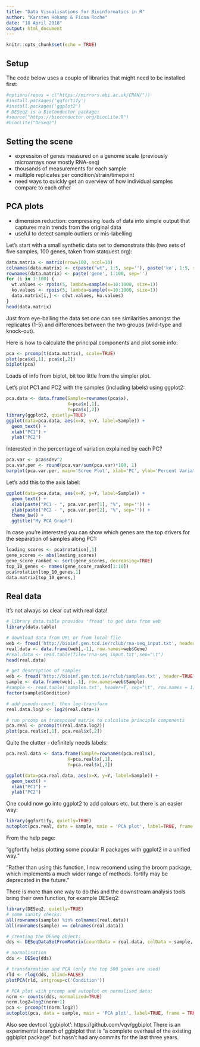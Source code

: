```yaml
---
title: "Data Visualisations for Bioinformatics in R"
author: "Karsten Hokamp & Fiona Roche"
date: "18 April 2018"
output: html_document
---
```


```r
knitr::opts_chunk$set(echo = TRUE)
```

## Setup
The code below uses a couple of libraries that might need to be installed first:

```r
#options(repos = c("https://mirrors.ebi.ac.uk/CRAN/")) 
#install.packages('ggfortify')
#install.packages('ggplot2')
# DESeq2 is a BioConductor package:
#source("https://bioconductor.org/biocLite.R")
#biocLite("DESeq2")
```

## Setting the scene

- expression of genes measured on a genome scale (previously microarrays now mostly RNA-seq)
- thousands of measurements for each sample
- multiple replicates per condition/strain/timepoint
- need ways to quickly get an overview of how individual samples compare to each other

## PCA plots

- dimension reduction: compressing loads of data into simple output that captures main trends from the original data
- useful to detect sample outliers or mis-labelling

Let's start with a small synthetic data set to demonstrate this (two sets of five samples, 100 genes, taken from statquest.org):

```r
data.matrix <- matrix(nrow=100, ncol=10)
colnames(data.matrix) <- c(paste("wt", 1:5, sep=''), paste('ko', 1:5, sep=''))
rownames(data.matrix) <- paste('gene', 1:100, sep='')
for (i in 1:100) {
  wt.values <- rpois(5, lambda=sample(x=10:1000, size=1))
  ko.values <- rpois(5, lambda=sample(x=10:1000, size=1))
  data.matrix[i,] <- c(wt.values, ko.values)
}                           
head(data.matrix)

```

Just from eye-balling the data set one can see similarities amongst the replicates (1-5) and differences between the two groups (wild-type and knock-out).

Here is how to calculate the principal components and plot some info:
```r
pca <- prcomp(t(data.matrix), scale=TRUE)
plot(pca$x[,1], pca$x[,2])
biplot(pca)
```
Loads of info from biplot, bit too little from the simpler plot.

Let's plot PC1 and PC2 with the samples (including labels) using ggplot2:
```r
pca.data <- data.frame(Sample=rownames(pca$x),
                       X=pca$x[,1],
                       Y=pca$x[,2])
library(ggplot2, quietly=TRUE)
ggplot(data=pca.data, aes(x=X, y=Y, label=Sample)) +
  geom_text() +
  xlab("PC1") +
  ylab("PC2")
```

Interested in the percentage of variation explained by each PC?
```r
pca.var <- pca$sdev^2
pca.var.per <- round(pca.var/sum(pca.var)*100, 1)
barplot(pca.var.per, main='Scree Plot', xlab='PC', ylab='Percent Variation')
```

Let's add this to the axis label:
```r
ggplot(data=pca.data, aes(x=X, y=Y, label=Sample)) +
  geom_text() +
  xlab(paste("PC1 - ", pca.var.per[1], "%", sep='')) +
  ylab(paste("PC2 - ", pca.var.per[2], "%", sep='')) +
  theme_bw() +
  ggtitle("My PCA Graph")
```

In case you're interested you can show which genes are the top drivers for the separation of samples along PC1:
```r
loading_scores <- pca$rotation[,1]
gene_scores <- abs(loading_scores)
gene_score_ranked <- sort(gene_scores, decreasing=TRUE)
top_10_genes <- names(gene_score_ranked[1:10])
pca$rotation[top_10_genes,1]
data.matrix[top_10_genes,]
```

## Real data

It's not always so clear cut with real data!

```r
# library data.table provides 'fread' to get data from web
library(data.table)

# download data from URL or from local file
web <- fread('http://bioinf.gen.tcd.ie/rclub/rna-seq_input.txt', header=TRUE)
real.data <- data.frame(web[,-1], row.names=web$Gene)
#real.data <- read.table(file='rna-seq_input.txt',sep="\t")
head(real.data)

# get description of samples
web <- fread('http://bioinf.gen.tcd.ie/rclub/samples.txt', header=TRUE)
sample <- data.frame(web[,-1], row.names=web$Sample)
#sample <- read.table('samples.txt', header=T, sep="\t", row.names = 1)
factor(sample$Condition)

# add pseudo-count, then log-transform
real.data.log2 <- log2(real.data+1)

# run prcomp on transposed matrix to calculate principle components
pca.real <- prcomp(t(real.data.log2))
plot(pca.real$x[,1], pca.real$x[,2])
```


Quite the clutter - definitely needs labels:
```r
pca.real.data <- data.frame(Sample=rownames(pca.real$x),
                       X=pca.real$x[,1],
                       Y=pca.real$x[,2])

ggplot(data=pca.real.data, aes(x=X, y=Y, label=Sample)) +
  geom_text() +
  xlab("PC1") +
  ylab("PC2")
```

One could now go into ggplot2 to add colours etc. but there is an easier way:
```r
library(ggfortify, quietly=TRUE)
autoplot(pca.real, data = sample, main = 'PCA plot', label=TRUE, frame = TRUE, frame.colour = 'Condition')
```

From the help page: 

"ggfortify helps plotting some popular R packages with ggplot2 in a unified way."

"Rather than using this function, I now recomend using the broom package, which implements a much wider range of methods. fortify may be deprecated in the future."

There is more than one way to do this and the downstream analysis tools bring their own function, for example DESeq2:

```r
library(DESeq2, quietly=TRUE)
# some sanity checks:
all(rownames(sample) %in% colnames(real.data))
all(rownames(sample) == colnames(real.data))

# creating the DESeq object:
dds <- DESeqDataSetFromMatrix(countData = real.data, colData = sample, design = ~ Condition)

# normalisation
dds <- DESeq(dds)

# transformation and PCA (only the top 500 genes are used)
rld <- rlog(dds, blind=FALSE)
plotPCA(rld, intgroup=c('Condition'))

# PCA plot with prcomp and autoplot on normalised data:
norm <- counts(dds, normalized=TRUE)
norm.log2=log2(norm+1)
pca <- prcomp(t(norm.log2))
autoplot(pca, data = sample, main = 'PCA plot', label=TRUE, frame = TRUE, frame.colour = 'Condition')
```


Also see devtool 'ggbiplot':
https://github.com/vqv/ggbiplot
There is an experimental branch of ggbiplot that is "a complete overhaul of the existing ggbiplot package" but hasn't had any commits for the last three years.
